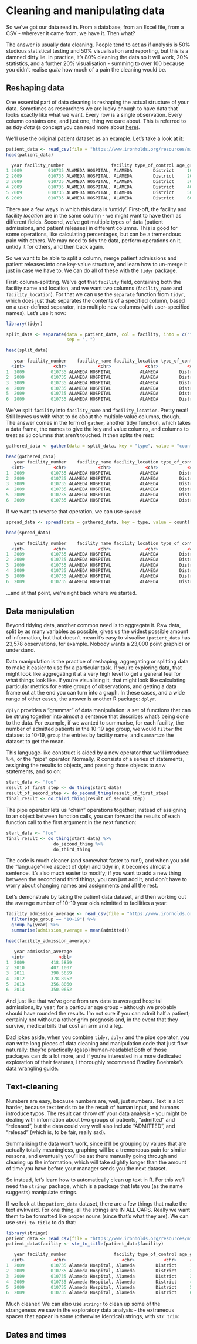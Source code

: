 # Cleaning and manipulating data

So we've got our data read in. From a database, from an Excel file, from a CSV - wherever it came from, we have it. Then what?

The answer is usually data cleaning. People tend to act as if analysis is 50% studious statistical testing and 50% visualisation and reporting, but this is a damned dirty lie. In practice, it's 80% cleaning the data so it will work, 20% statistics, and a further 20% visualisation - summing to over 100 because you didn't realise *quite* how much of a pain the cleaning would be.

## Reshaping data

One essential part of data cleaning is reshaping the actual structure of your data. Sometimes as researchers we are lucky enough to have data that looks exactly like what we want. Every row is a single observation. Every column contains one, and just one, thing we care about. This is referred to as *tidy data* (a concept you can read more about [here](http://vita.had.co.nz/papers/tidy-data.html)).

We'll use the original patient dataset as an example. Let's take a look at it:

```r
patient_data <- read_csv(file = "https://www.ironholds.org/resources/misc/patient_data.csv")
head(patient_data)

  year facility_number                  facility type_of_control age_group admitted released
1 2009          010735 ALAMEDA HOSPITAL, ALAMEDA        District     10-19       62        2
2 2009          010735 ALAMEDA HOSPITAL, ALAMEDA        District     20-29      124       63
3 2009          010735 ALAMEDA HOSPITAL, ALAMEDA        District     30-39      140       67
4 2009          010735 ALAMEDA HOSPITAL, ALAMEDA        District     40-49      243      122
5 2009          010735 ALAMEDA HOSPITAL, ALAMEDA        District     50-59      411      172
6 2009          010735 ALAMEDA HOSPITAL, ALAMEDA        District     60-69      415      343
```

There are a few ways in which this data is 'untidy'. First-off, the facility and facility *location* are in the same column - we might want to have them as different fields. Second, we've got multiple types of data (patient admissions, and patient releases) in different columns. This is good for some operations, like calculating percentages, but can be a tremendous pain with others. We may need to tidy the data, perform operations on it, untidy it for others, and then back again.

So we want to be able to split a column, merge patient admissions and patient releases into one key-value structure, and learn how to un-merge it just in case we have to. We can do all of these with the `tidyr` package.

First: column-splitting. We've got that `facility` field, containing both the facility name and location, and we want two columns (`facility_name` and `facility_location`). For that we can use the `separate` function from `tidyr`, which does just that: separates the contents of a specified column, based on a user-defined separator, into multiple new columns (with user-specified names). Let's use it now:

```r
library(tidyr)

split_data <- separate(data = patient_data, col = facility, into = c("facility_name", "facility_location"),
                       sep = ", ")

head(split_data)

   year facility_number    facility_name facility_location type_of_control age_group admitted released
  <int>           <chr>            <chr>             <chr>           <chr>     <chr>    <int>    <int>
1  2009          010735 ALAMEDA HOSPITAL           ALAMEDA        District     10-19       62        2
2  2009          010735 ALAMEDA HOSPITAL           ALAMEDA        District     20-29      124       63
3  2009          010735 ALAMEDA HOSPITAL           ALAMEDA        District     30-39      140       67
4  2009          010735 ALAMEDA HOSPITAL           ALAMEDA        District     40-49      243      122
5  2009          010735 ALAMEDA HOSPITAL           ALAMEDA        District     50-59      411      172
6  2009          010735 ALAMEDA HOSPITAL           ALAMEDA        District     60-69      415      343
```

We've split `facility` into `facility_name` and `facility_location`. Pretty neat! Still leaves us with what to do about the multiple value columns, though. The answer comes in the form of `gather`, another tidyr function, which takes a data frame, the names to give the key and value columns, and columns to treat as `id` columns that aren't touched. It then splits the rest:

```r

gathered_data <- gather(data = split_data, key = "type", value = "count", admitted, released)

head(gathered_data)
   year facility_number    facility_name facility_location type_of_control age_group     type count
  <int>           <chr>            <chr>             <chr>           <chr>     <chr>    <chr> <int>
1  2009          010735 ALAMEDA HOSPITAL           ALAMEDA        District     10-19 admitted    62
2  2009          010735 ALAMEDA HOSPITAL           ALAMEDA        District     20-29 admitted   124
3  2009          010735 ALAMEDA HOSPITAL           ALAMEDA        District     30-39 admitted   140
4  2009          010735 ALAMEDA HOSPITAL           ALAMEDA        District     40-49 admitted   243
5  2009          010735 ALAMEDA HOSPITAL           ALAMEDA        District     50-59 admitted   411
6  2009          010735 ALAMEDA HOSPITAL           ALAMEDA        District     60-69 admitted   415
```

If we want to reverse that operation, we can use `spread`:

```r

spread_data <- spread(data = gathered_data, key = type, value = count)

head(spread_data)

   year facility_number    facility_name facility_location type_of_control age_group admitted released
  <int>           <chr>            <chr>             <chr>           <chr>     <chr>    <int>    <int>
1  2009          010735 ALAMEDA HOSPITAL           ALAMEDA        District     10-19       62        2
2  2009          010735 ALAMEDA HOSPITAL           ALAMEDA        District     20-29      124       63
3  2009          010735 ALAMEDA HOSPITAL           ALAMEDA        District     30-39      140       67
4  2009          010735 ALAMEDA HOSPITAL           ALAMEDA        District     40-49      243      122
5  2009          010735 ALAMEDA HOSPITAL           ALAMEDA        District     50-59      411      172
6  2009          010735 ALAMEDA HOSPITAL           ALAMEDA        District     60-69      415      343
```

...and at that point, we're right back where we started.

## Data manipulation

Beyond tidying data, another common need is to aggregate it. Raw data, split by as many variables as possible, gives us the widest possible amount of information, but that doesn't mean it's easy to visualise (`patient_data` has 23,578 observations, for example. Nobody wants a 23,000 point graphic) or understand.

Data manipulation is the practice of reshaping, aggregating or splitting data to make it easier to use for a particular task. If you're exploring data, that might look like aggregating it at a very high level to get a general feel for what things look like. If you're visualising it, that might look like calculating particular metrics for entire groups of observations, and getting a data frame out at the end you can turn into a graph. In these cases, and a wide range of other cases, the answer is another R package: `dplyr`.

`dplyr` provides a "grammar" of data manipulation: a set of functions that can be strung together into almost a sentence that describes what's being done to the data. For example, if we wanted to summarise, for each facility, the number of admitted patients in the 10-19 age group, we would `filter` the dataset to 10-19, `group` the entries by facility name, and `summarize` the dataset to get the mean.

This language-like construct is aided by a new operator that we'll introduce: `%>%`, or the "pipe" operator. Normally, R consists of a series of statements, assigning the results to objects, and passing those objects to *new* statements, and so on:

```r
start_data <- "foo"
result_of_first_step <- do_thing(start_data)
result_of_second_step <- do_second_thing(result_of_first_step)
final_result <- do_third_thing(result_of_second_step)
```

The pipe operator lets us "chain" operations together; instead of assigning to an object between function calls, you can forward the results of each function call to the first argument in the next function:

```r
start_data <- "foo"
final_result <- do_thing(start_data) %>%
                  do_second_thing %>%
                  do_third_thing
```

The code is much cleaner (and somewhat faster to run!), and when you add the "language"-like aspect of dplyr and tidyr in, it becomes almost a sentence. It's also much easier to modify; if you want to add a new thing between the second and third things, you can just add it, and don't have to worry about changing names and assignments and all the rest.

Let's demonstrate by taking the patient data dataset, and then working out the average number of 10-19 year olds admitted to facilities a year:

```r
facility_admission_average <- read_csv(file = "https://www.ironholds.org/resources/misc/patient_data.csv") %>%
  filter(age_group == "10-19") %>%
  group_by(year) %>%
  summarise(admission_average = mean(admitted))

head(facility_admission_average)

   year admission_average
  <int>             <dbl>
1  2009          418.5859
2  2010          407.1007
3  2011          390.5659
4  2012          378.8952
5  2013          356.8860
6  2014          350.0652
```

And just like that we've gone from raw data to averaged hospital admissions, by year, for a particular age group - although we probably should have rounded the results. I'm not sure if you can admit half a patient; certainly not without a rather grim prognosis and, in the event that they survive, medical bills that cost an arm and a leg.

Dad jokes aside, when you combine `tidyr`, `dplyr` and the pipe operator, you can write long pieces of data cleaning and manipulation code that just flow naturally: they're practically (gasp) human-readable! Both of those packages can do a lot more, and if you're interested in a more dedicated exploration of their features, I thoroughly recommend Bradley Boehmke's [data wrangling guide](https://rpubs.com/bradleyboehmke/data_wrangling).


## Text-cleaning

Numbers are easy, because numbers are, well, just numbers. Text is a lot harder, because text tends to be the result of human input, and humans introduce typos. The result can throw off your data analysis - you might be dealing with information about two groups of patients, "admitted" and "released", but the data could very well also include "ADMITTED", and "relesad" (which is, to be fair, really sad).

Summarising the data won't work, since it'll be grouping by values that are actually totally meaningless, graphing will be a tremendous pain for similar reasons, and eventually you'll be sat there manually going through and clearing up the information, which will take slightly longer than the amount of time you have before your manager sends you the next dataset.

So instead, let's learn how to automatically clean up text in R. For this we'll need the `stringr` package, which is a package that lets you (as the name suggests) manipulate strings.

If we look at the `patient_data` dataset, there are a few things that make the text awkward. For one thing, all the strings are IN ALL CAPS. Really we want them to be formatted like proper nouns (since that's what they are). We can use `stri_to_title` to do that:

```r
library(stringr)
patient_data <- read_csv(file = "https://www.ironholds.org/resources/misc/patient_data.csv")
patient_data$facility <- str_to_title(patient_data$facility)

   year facility_number                  facility type_of_control age_group admitted released
  <int>           <chr>                     <chr>           <chr>     <chr>    <int>    <int>
1  2009          010735 Alameda Hospital, Alameda        District     10-19       62        2
2  2009          010735 Alameda Hospital, Alameda        District     20-29      124       63
3  2009          010735 Alameda Hospital, Alameda        District     30-39      140       67
4  2009          010735 Alameda Hospital, Alameda        District     40-49      243      122
5  2009          010735 Alameda Hospital, Alameda        District     50-59      411      172
6  2009          010735 Alameda Hospital, Alameda        District     60-69      415      343
```

Much cleaner! We can also use `stringr` to clean up some of the strangeness we saw in the exploratory data analysis - the extraneous spaces that appear in some (otherwise identical) strings, with `str_trim`:

## Dates and times

